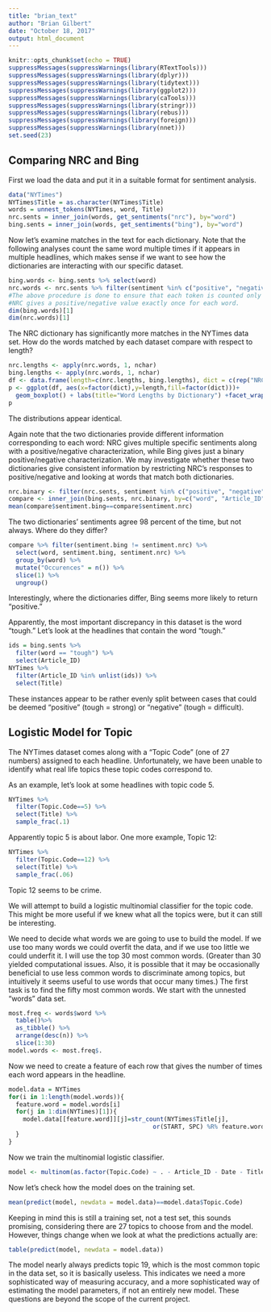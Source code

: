 ```yaml
---
title: "brian_text"
author: "Brian Gilbert"
date: "October 18, 2017"
output: html_document
---
```


```r
knitr::opts_chunk$set(echo = TRUE)
suppressMessages(suppressWarnings(library(RTextTools)))
suppressMessages(suppressWarnings(library(dplyr)))
suppressMessages(suppressWarnings(library(tidytext)))
suppressMessages(suppressWarnings(library(ggplot2)))
suppressMessages(suppressWarnings(library(caTools)))
suppressMessages(suppressWarnings(library(stringr)))
suppressMessages(suppressWarnings(library(rebus)))
suppressMessages(suppressWarnings(library(foreign)))
suppressMessages(suppressWarnings(library(nnet)))
set.seed(23)
```

## Comparing NRC and Bing

First we load the data and put it in a suitable format for sentiment analysis.

```r
data("NYTimes")
NYTimes$Title = as.character(NYTimes$Title)
words = unnest_tokens(NYTimes, word, Title)
nrc.sents = inner_join(words, get_sentiments("nrc"), by="word")
bing.sents = inner_join(words, get_sentiments("bing"), by="word")
```

Now let's examine matches in the text for each dictionary. Note that the following analyses count the same word multiple times if it appears in multiple headlines, which makes sense if we want to see how the dictionaries are interacting with our specific dataset.

```r
bing.words <- bing.sents %>% select(word)
nrc.words <- nrc.sents %>% filter(sentiment %in% c("positive", "negative")) %>% select(word)
#The above procedure is done to ensure that each token is counted only once. As described below, 
#NRC gives a positive/negative value exactly once for each word.
dim(bing.words)[1]
dim(nrc.words)[1]
```

The NRC dictionary has significantly more matches in the NYTimes data set. How do the words matched by each dataset compare with respect to length?

```r
nrc.lengths <- apply(nrc.words, 1, nchar)
bing.lengths <- apply(nrc.words, 1, nchar)
df <- data.frame(length=c(nrc.lengths, bing.lengths), dict = c(rep("NRC", length(nrc.words)), rep("Bing", length(bing.words))))
p <- ggplot(df, aes(x=factor(dict),y=length,fill=factor(dict)))+
  geom_boxplot() + labs(title="Word Lengths by Dictionary") +facet_wrap(~dict)
p
```

The distributions appear identical.

Again note that the two dictionaries provide different information corresponding to each word: NRC gives multiple specific sentiments along with a positive/negative characterization, while Bing gives just a binary positive/negative characterization. We may investigate whether these two dictionaries give consistent information by restricting NRC's responses to positive/negative and looking at words that match both dictionaries.

```r
nrc.binary <- filter(nrc.sents, sentiment %in% c("positive", "negative"))
compare <- inner_join(bing.sents, nrc.binary, by=c("word", "Article_ID"), suffix = c(".bing", ".nrc"))
mean(compare$sentiment.bing==compare$sentiment.nrc)
```

The two dictionaries' sentiments agree 98 percent of the time, but not always. Where do they differ?

```r
compare %>% filter(sentiment.bing != sentiment.nrc) %>% 
  select(word, sentiment.bing, sentiment.nrc) %>% 
  group_by(word) %>%
  mutate("Occurences" = n()) %>%
  slice(1) %>%
  ungroup()
```

Interestingly, where the dictionaries differ, Bing seems more likely to return "positive."

Apparently, the most important discrepancy in this dataset is the word "tough." Let's look at the headlines that contain the word "tough."

```r
ids = bing.sents %>% 
  filter(word == "tough") %>%
  select(Article_ID) 
NYTimes %>%
  filter(Article_ID %in% unlist(ids)) %>%
  select(Title)
```

These instances appear to be rather evenly split between cases that could be deemed "positive" (tough = strong) or "negative" (tough = difficult).

## Logistic Model for Topic

The NYTimes dataset comes along with a "Topic Code" (one of 27 numbers) assigned to each headline. Unfortunately, we have been unable to identify what real life topics these topic codes correspond to.

As an example, let's look at some headlines with topic code 5.

```r
NYTimes %>% 
  filter(Topic.Code==5) %>%
  select(Title) %>%
  sample_frac(.1)
```

Apparently topic 5 is about labor. One more example, Topic 12:

```r
NYTimes %>% 
  filter(Topic.Code==12) %>%
  select(Title) %>%
  sample_frac(.06)
```

Topic 12 seems to be crime.

We will attempt to build a logistic multinomial classifier for the topic code. This might be more useful if we knew what all the topics were, but it can still be interesting.

We need to decide what words we are going to use to build the model. If we use too many words we could overfit the data, and if we use too little we could underfit it. I will use the top 30 most common words. (Greater than 30 yielded computational issues. Also, it is possible that it may be occasionally beneficial to use less common words to discriminate among topics, but intuitively it seems useful to use words that occur many times.) The first task is to find the fifty most common words. We start with the unnested "words" data set.

```r
most.freq <- words$word %>%
  table()%>%
  as_tibble() %>%
  arrange(desc(n)) %>%
  slice(1:30)
model.words <- most.freq$.
```

Now we need to create a feature of each row that gives the number of times each word appears in the headline.

```r
model.data = NYTimes
for(i in 1:length(model.words)){
  feature.word = model.words[i]
  for(j in 1:dim(NYTimes)[1]){
    model.data[[feature.word]][j]=str_count(NYTimes$Title[j], 
                                        or(START, SPC) %R% feature.word %R% or(END, SPC))
  }
}
```

Now we train the multinomial logistic classifier.

```r
model <- multinom(as.factor(Topic.Code) ~ . - Article_ID - Date - Title - Subject, data = model.data)
```

Now let's check how the model does on the training set. 

```r
mean(predict(model, newdata = model.data)==model.data$Topic.Code)
```

Keeping in mind this is still a training set, not a test set, this sounds promising, considering there are 27 topics to choose from and the model. However, things change when we look at what the predictions actually are:

```r
table(predict(model, newdata = model.data))
```

The model nearly always predicts topic 19, which is the most common topic in the data set, so it is basically useless. This indicates we need a more sophisticated way of measuring accuracy, and a more sophisticated way of estimating the model parameters, if not an entirely new model. These questions are beyond the scope of the current project.